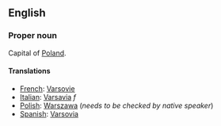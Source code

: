 ==English==

===Proper noun===

Capital of [[Poland]].

====Translations====

*[[French]]: [[Varsovie]]
*[[Italian]]: [[Varsavia]] ''f''
*[[Polish]]: [[Warszawa]] (''needs to be checked by native speaker'')
*[[Spanish]]: [[Varsovia]]